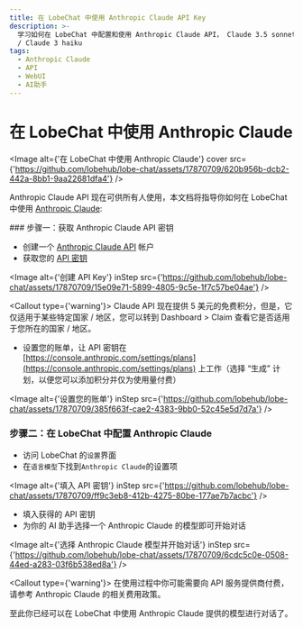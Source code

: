 ```yaml
---
title: 在 LobeChat 中使用 Anthropic Claude API Key
description: >-
  学习如何在 LobeChat 中配置和使用 Anthropic Claude API， Claude 3.5 sonnet / Claude 3 Opus
  / Claude 3 haiku
tags:
  - Anthropic Claude
  - API
  - WebUI
  - AI助手
---
```


# 在 LobeChat 中使用 Anthropic Claude

<Image alt={'在 LobeChat 中使用 Anthropic Claude'} cover src={'https://github.com/lobehub/lobe-chat/assets/17870709/620b956b-dcb2-442a-8bb1-9aa22681dfa4'} />

Anthropic Claude API 现在可供所有人使用，本文档将指导你如何在 LobeChat 中使用 [Anthropic Claude](https://www.anthropic.com/api):

<Steps>
  ### 步骤一：获取 Anthropic Claude API 密钥

  - 创建一个 [Anthropic Claude API](https://www.anthropic.com/api) 帐户
  - 获取您的 [API 密钥](https://console.anthropic.com/settings/keys)

  <Image alt={'创建 API Key'} inStep src={'https://github.com/lobehub/lobe-chat/assets/17870709/15e09e71-5899-4805-9c5e-1f7c57be04ae'} />

  <Callout type={'warning'}>
    Claude API 现在提供 5 美元的免费积分，但是，它仅适用于某些特定国家 / 地区，您可以转到 Dashboard >
    Claim 查看它是否适用于您所在的国家 / 地区。
  </Callout>

  - 设置您的账单，让 API 密钥在 [https://console.anthropic.com/settings/plans](https://console.anthropic.com/settings/plans) 上工作（选择 “生成” 计划，以便您可以添加积分并仅为使用量付费）

  <Image alt={'设置您的账单'} inStep src={'https://github.com/lobehub/lobe-chat/assets/17870709/385f663f-cae2-4383-9bb0-52c45e5d7d7a'} />

  ### 步骤二：在 LobeChat 中配置 Anthropic Claude

  - 访问 LobeChat 的`设置`界面
  - 在`语言模型`下找到`Anthropic Claude`的设置项

  <Image alt={'填入 API 密钥'} inStep src={'https://github.com/lobehub/lobe-chat/assets/17870709/ff9c3eb8-412b-4275-80be-177ae7b7acbc'} />

  - 填入获得的 API 密钥
  - 为你的 AI 助手选择一个 Anthropic Claude 的模型即可开始对话

  <Image alt={'选择 Anthropic Claude 模型并开始对话'} inStep src={'https://github.com/lobehub/lobe-chat/assets/17870709/6cdc5c0e-0508-44ed-a283-03f6b538ed8a'} />

  <Callout type={'warning'}>
    在使用过程中你可能需要向 API 服务提供商付费，请参考 Anthropic Claude 的相关费用政策。
  </Callout>
</Steps>

至此你已经可以在 LobeChat 中使用 Anthropic Claude 提供的模型进行对话了。
